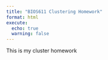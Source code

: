 ```yaml
---
title: "BIOS611 Clustering Homework"
format: html
execute:
  echo: true
  warning: false
---
```

This is my cluster homework

